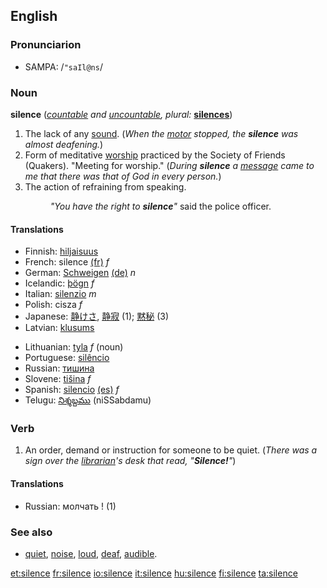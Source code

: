 ==English==

{{rank|regard|married|slowly|702|silence|afterwards|horses|wonder}}

===Pronunciarion===
*SAMPA: /<tt>"saIl@ns</tt>/

===Noun===
'''silence'''  (''[[countable]] and [[uncountable]], plural:'' '''[[silences]]''')

# The lack of any [[sound]].  (''When the [[motor]] stopped, the '''silence''' was almost deafening.'')
# Form of meditative [[worship]] practiced by the Society of Friends (Quakers). "Meeting for worship." (''During '''silence''' a [[message]] came to me that there was that of God in every person.'')
# The action of refraining from speaking.
#:''"You have the right to '''silence'''"'' said the police officer.

====Translations====
{{top}}
*Finnish: [[hiljaisuus]]
*French: silence [[:fr:silence|(fr)]] ''f''
*German: [[Schweigen]] [[:de:Schweigen|(de)]] ''n''
*Icelandic: [[þögn]] ''f'' 
*Italian: [[silenzio]] ''m''
*Polish: cisza ''f''
*Japanese: [[静けさ]], [[静寂]] (1); [[黙秘]] (3)
*Latvian: [[klusums]] {{m}}
{{mid}}
*Lithuanian: [[tyla]] ''f'' (noun)
*Portuguese: [[silêncio]]
*Russian: [[тишина]] 
*Slovene: [[tišina]] ''f''
*Spanish: [[silencio]] [[:es:silencio|(es)]] ''f''
*Telugu: [[నిశ్శబ్దము]] (niSSabdamu)
{{bottom}}

===Verb===
{{en-infl-reg-other-e|silenc|e}}

# An order, demand or instruction for someone to be quiet.  (''There was a sign over the [[librarian]]'s desk that read, "'''Silence!'''"'')

====Translations====
*Russian: молчать ! (1)

===See also===
*[[quiet]], [[noise]], [[loud]], [[deaf]], [[audible]].

[[et:silence]]
[[fr:silence]]
[[io:silence]]
[[it:silence]]
[[hu:silence]]
[[fi:silence]]
[[ta:silence]]